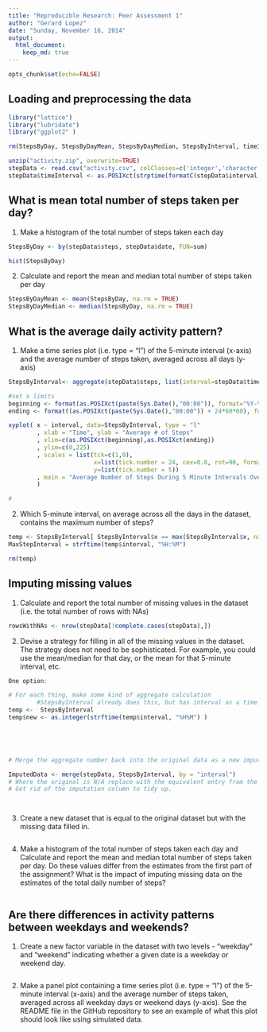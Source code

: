 ```yaml
---
title: "Reproducible Research: Peer Assessment 1"
author: "Gerard Lopez"
date: "Sunday, November 16, 2014"
output: 
  html_document:
    keep_md: true
---
```



```r
opts_chunk$set(echo=FALSE)
```

## Loading and preprocessing the data

```r
library("lattice")
library("lubridate")
library("ggplot2" )

rm(StepsByDay, StepsByDayMean, StepsByDayMedian, StepsByInterval, timeInterval)

unzip("activity.zip", overwrite=TRUE)
stepData <- read.csv("activity.csv", colClasses=c('integer','character', 'integer'))
stepData$timeInterval <- as.POSIXct(strptime(formatC(stepData$interval, width = 4, format="d", flag ="0"), "%H%M"))

```

## What is mean total number of steps taken per day?
1. Make a histogram of the total number of steps taken each day

```r
StepsByDay <- by(stepData$steps, stepData$date, FUN=sum)

hist(StepsByDay)
```

2. Calculate and report the mean and median total number of steps taken per day

```r
StepsByDayMean <- mean(StepsByDay, na.rm = TRUE)
StepsByDayMedian <- median(StepsByDay, na.rm = TRUE)

```


## What is the average daily activity pattern?

1. Make a time series plot (i.e. type = "l") of the 5-minute interval (x-axis) and the average number of steps taken, averaged across all days (y-axis)

```r

StepsByInterval<- aggregate(stepData$steps, list(interval=stepData$timeInterval), mean, na.rm= TRUE)

#set x limits
beginning <- format(as.POSIXct(paste(Sys.Date(),"00:00")), format="%Y-%m-%d %H:%M")
ending <- format((as.POSIXct(paste(Sys.Date(),"00:00")) + 24*60*60), format="%Y-%m-%d %H:%M")

xyplot( x ~ interval, data=StepsByInterval, type = "l"
        , xlab = "Time", ylab = "Average # of Steps"
        , xlim=c(as.POSIXct(beginning),as.POSIXct(ending))
        , ylim=c(0,225)
        , scales = list(tck=c(1,0),
                        x=list(tick.number = 24, cex=0.8, rot=90, format="%H:%M"),
                        y=list(tick.number = 5))
        , main = "Average Number of Steps During 5 Minute Intervals Over 24 Hours"
        )

#
```



2. Which 5-minute interval, on average across all the days in the dataset, contains the maximum number of steps?


```r
temp <- StepsByInterval[ StepsByInterval$x == max(StepsByInterval$x, na.rm=TRUE), ]
MaxStepInterval = strftime(temp$interval, "%H:%M")

rm(temp)


```




## Imputing missing values
1. Calculate and report the total number of missing values in the dataset (i.e. the total number of rows with NAs)

```r
rowsWithNAs <- nrow(stepData[!complete.cases(stepData),])
```


2. Devise a strategy for filling in all of the missing values in the dataset. The strategy does not need to be sophisticated. For example, you could use the mean/median for that day, or the mean for that 5-minute interval, etc.

```r

One option:

# For each thing, make some kind of aggregate calculation
        #StepsByInterval already does this, but has interval as a time...need to put it back as it was.
temp <-  StepsByInterval
temp$new <- as.integer(strftime(temp$interval, "%H%M") )




        
# Merge the aggregate number back into the original data as a new imputation column based on a link between individual thing instances and the aggregate thing instance

ImputedData <- merge(stepData, StepsByInterval, by = "interval")
# Where the original is N/A replace with the equivalent entry from the imputation column
# Get rid of the imputation column to tidy up.




```

3. Create a new dataset that is equal to the original dataset but with the missing data filled in.


```r

```

4. Make a histogram of the total number of steps taken each day and Calculate and report the mean and median total number of steps taken per day. Do these values differ from the estimates from the first part of the assignment? What is the impact of imputing missing data on the estimates of the total daily number of steps?


```r

```




## Are there differences in activity patterns between weekdays and weekends?
1. Create a new factor variable in the dataset with two levels - "weekday" and "weekend" indicating whether a given date is a weekday or weekend day.


```r

```


2. Make a panel plot containing a time series plot (i.e. type = "l") of the 5-minute interval (x-axis) and the average number of steps taken, averaged across all weekday days or weekend days (y-axis). See the README file in the GitHub repository to see an example of what this plot should look like using simulated data.

```r

```

